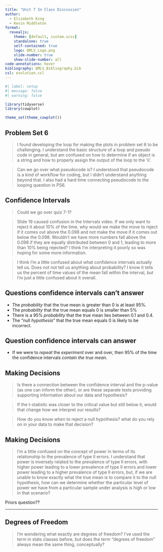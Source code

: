 ```yaml
---
title: "Unit 7 In Class Discussion"
author:
  - Elizabeth King
  - Kevin Middleton
format:
  revealjs:
    theme: [default, custom.scss]
    standalone: true
    self-contained: true
    logo: QMLS_Logo.png
    slide-number: true
    show-slide-number: all
code-annotations: hover
bibliography: QMLS_Bibliography.bib
csl: evolution.csl
---
```


```r
#| label: setup
#| message: false
#| warning: false

library(tidyverse)
library(cowplot)

theme_set(theme_cowplot())

```

## Problem Set 6

> I found developing the loop for making the plots in problem set 6 to be challenging. I understand the basic structure of a loop and pseudo code in general, but am confused on how to determine if an object is a string and how to properly assign the output of the loop to the 'ii'. 

> Can we go over what pseudocode is? I understood that pseudocode is a kind of workflow for coding, but I didn't understand anything beyond that. I also had a hard time connecting pseudocode to the looping question in PS6.


## Confidence Intervals

> Could we go over quiz 7-1?

> Slide 19 caused confusion in the Intervals video. If we only want to reject it about 10% of the time, why would we make the move to reject if it comes out above the 0.098 and not make the move if it comes out below the 0.098. Wouldn't we have more numbers fall above the 0.098 if they are equally distributed between 0 and 1, leading to more than 10% being rejected? I think I'm interpreting it poorly so was hoping for some more information.

> I think I'm a little confused about what confidence intervals actually tell us. Does not not tell us anything about probability? I know it tells us the percent of time values of the mean fall within the interval, but I'm just a little confused about it overall.

## Questions confidence intervals can't answer

- The *probability* that the true mean is greater than 0 is at least 95%.
- The *probability* that the true mean equals 0 is smaller than 5%
- There is a 95% *probability* that the true mean lies between 0.1 and 0.4.
- The "null *hypothesis*" that the true mean equals 0 is likely to be incorrect.


## Question confidence intervals can answer

- If we were to *repeat* the *experiment* over and over, then 95% of the time the confidence intervals *contain the true mean*.


## Making Decisions

> Is there a connection between the confidence interval and the p-value (as one can inform the other), or are these separate tests providing supporting information about our data and hypothesis?

> If the t-statistic was closer to the critical value but still below it, would that change how we interpret our results?

> How do you know when to reject a null hypothesis? what do you rely on in your data to make that decision?

## Making Decisions

> I'm a little confused on the concept of power in terms of its relationship to the prevalence of type II errors. I understand that power is inversely related to the prevalence of type II errors, with higher power leading to a lower prevalence of type II errors and lower power leading to a higher prevalence of type II errors, but, if we are unable to know exactly what the true mean is to compare it to the null hypothesis, how can we determine whether the particular level of power we have from a particular sample under analysis is high or low in that scenario?


Priors question??

-----

## Degrees of Freedom

> I'm wondering what exactly are degrees of freedom? I've used the term in stats classes before, but does the term "degrees of freedom" always mean the same thing, conceptually?


